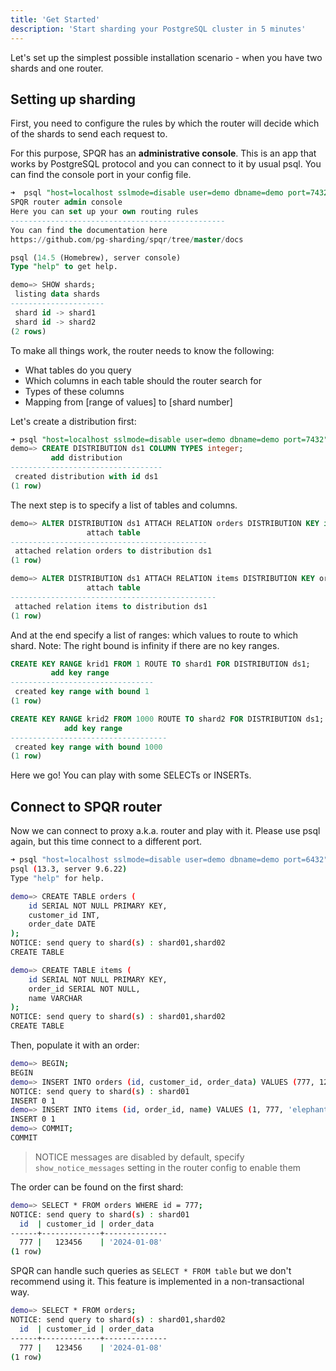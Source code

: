 ```yaml
---
title: 'Get Started'
description: 'Start sharding your PostgreSQL cluster in 5 minutes'
---
```



Let's set up the simplest possible installation scenario - when you have two shards and one router.

<AccordionGroup>
  <Accordion icon="docker" title="Pull the SPQR docker image">
    <DockerImage />
  </Accordion>
  <Accordion icon="rectangle-terminal" title="Build the SPQR locally">
    <BuildLocal />
  </Accordion>
</AccordionGroup>


## Setting up sharding

First, you need to configure the rules by which the router will decide which of the shards to send each request to.

For this purpose, SPQR has an **administrative console**. This is an app that works by PostgreSQL protocol and you can connect to it by usual psql. You can find the console port in your config file.

```sql
➜  psql "host=localhost sslmode=disable user=demo dbname=demo port=7432"
SPQR router admin console
Here you can set up your own routing rules
------------------------------------------------
You can find the documentation here
https://github.com/pg-sharding/spqr/tree/master/docs

psql (14.5 (Homebrew), server console)
Type "help" to get help.

demo=> SHOW shards;
 listing data shards 
---------------------
 shard id -> shard1
 shard id -> shard2
(2 rows)
```

To make all things work, the router needs to know the following:

- What tables do you query
- Which columns in each table should the router search for
- Types of these columns
- Mapping from [range of values] to [shard number]

Let's create a distribution first:

```sql
➜ psql "host=localhost sslmode=disable user=demo dbname=demo port=7432"
demo=> CREATE DISTRIBUTION ds1 COLUMN TYPES integer;
         add distribution         
----------------------------------
 created distribution with id ds1
(1 row)
```

The next step is to specify a list of tables and columns.

```sql
demo=> ALTER DISTRIBUTION ds1 ATTACH RELATION orders DISTRIBUTION KEY id;
                 attach table               
--------------------------------------------
 attached relation orders to distribution ds1
(1 row)

demo=> ALTER DISTRIBUTION ds1 ATTACH RELATION items DISTRIBUTION KEY order_id;
                 attach table                 
----------------------------------------------
 attached relation items to distribution ds1
(1 row)
```

And at the end specify a list of ranges: which values to route to which shard. Note: The right bound is infinity if there are no key ranges.

```sql
CREATE KEY RANGE krid1 FROM 1 ROUTE TO shard1 FOR DISTRIBUTION ds1;
         add key range          
--------------------------------
 created key range with bound 1
(1 row)

CREATE KEY RANGE krid2 FROM 1000 ROUTE TO shard2 FOR DISTRIBUTION ds1;
            add key range          
-----------------------------------
 created key range with bound 1000
(1 row)
```

Here we go! You can play with some SELECTs or INSERTs.

## Connect to SPQR router

Now we can connect to proxy a.k.a. router and play with it. Please use psql again, but this time connect to a different port.

```bash
➜ psql "host=localhost sslmode=disable user=demo dbname=demo port=6432"
psql (13.3, server 9.6.22)
Type "help" for help.

demo=> CREATE TABLE orders (
    id SERIAL NOT NULL PRIMARY KEY,
    customer_id INT,
    order_date DATE
);
NOTICE: send query to shard(s) : shard01,shard02
CREATE TABLE

demo=> CREATE TABLE items (
    id SERIAL NOT NULL PRIMARY KEY,
    order_id SERIAL NOT NULL,
    name VARCHAR
);
NOTICE: send query to shard(s) : shard01,shard02
CREATE TABLE
```

Then, populate it with an order:

```bash
demo=> BEGIN;
BEGIN
demo=> INSERT INTO orders (id, customer_id, order_data) VALUES (777, 123456, '2024-01-08');
NOTICE: send query to shard(s) : shard01
INSERT 0 1
demo=> INSERT INTO items (id, order_id, name) VALUES (1, 777, 'elephant');
INSERT 0 1
demo=> COMMIT;
COMMIT
```

> NOTICE messages are disabled by default, specify `show_notice_messages` setting in the router config to enable them

The order can be found on the first shard:

```bash
demo=> SELECT * FROM orders WHERE id = 777;
NOTICE: send query to shard(s) : shard01
  id  | customer_id | order_data 
------+-------------+--------------
  777 |   123456    | '2024-01-08'
(1 row)
```

SPQR can handle such queries as `SELECT * FROM table` but we don't recommend using it. This feature is implemented in a non-transactional way.

```bash
demo=> SELECT * FROM orders;
NOTICE: send query to shard(s) : shard01,shard02
  id  | customer_id | order_data 
------+-------------+--------------
  777 |   123456    | '2024-01-08'
(1 row)
```
